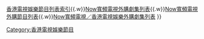 {{Navbox
|name    = 2021年ViuTV黃金時段劇集
|title   = [[ViuTV]] 黃金時段[[ViuTV電視劇集列表|劇集列表]]（[[ViuTV電視劇集列表 (2021年)|2021年]]）
|above = {{align|left| « {{smaller|[[Template:2020年ViuTV黃金時段劇集|2020]]}} }}  {{align|right|{{smaller|[[Template:2022年ViuTV黃金時段劇集|2022]]}} » }}
|state = <includeonly>collapsed</includeonly>
|bodyclass  = hlist
|titlestyle = background-color:#87CEFA;
|groupstyle = background-color:#87CEFA;
|belowstyle = color:black; background-color:#87CEFA;

| group1 = 週一至週五 晩上8:00
| list1  = 
* [[東京愛的故事]]
* [[家政夫三田園|家政夫三田園 4]]
* [[M 為了心愛的人|M 我珍愛的人]]
* [[默默奉獻的灰姑娘|灰姑娘藥劑師]]
* {{tsl|ja|警視庁文書捜査官#テレビドラマ|文字偵緝檔案}}

| group2 = 週一至週五 晩上8:30
| list2  =
* [[夫妻的世界]]
* [[Good Casting|特務阿珠媽]]
* [[教場 (小說)‎|教場]]
* [[法外搜查]]
* [[出師表 (韓國電視劇)|P牌女議員]]
* [[Alice (韓國電視劇)|愛麗斯時空旅人]]
* [[18 Again|回到18歲]]
* [[大叔的愛]]
* [[飛吧開天龍|延遲的正義]]
* [[Penthouse (電視劇)|The Penthouse 上流戰爭]]
* [[日與夜 (電視劇)|日與夜]]
* [[Missing：他們存在過]]
* [[哲仁王后 (電視劇)|哲仁王后]]

| group3 = 週一至週五 晩上9:30
| list3 =
* [[如實陳述]]
* [[太平紋身店]]<sup>#</sup>
* [[戰毒]]
* [[上司實習生 (電視劇)|上司實習生]]
* [[無限斜棟有限公司]]<sup>#</sup>
* [[優雅的朋友們]]
* [[大叔的愛 (香港電視劇)|大叔的愛]]<sup>#</sup>
* [[Kairos|逆轉時機]]
* [[超感應學園]]<sup>#</sup>
* [[第三佈局 塵沙惑|塵沙惑]]<sup>#</sup>

|group4 = 週六 晩上11:00
|list4 =
* [[靈異街11號]]

|below = [[ViuTV電視劇集列表 (2020年)|2020年]] ← '''2021年''' → [[ViuTV電視劇集列表_(2022年)|2022年]]<br/>備註：<sup>#</sup>為[[香港電視娛樂]][[香港電視娛樂劇集列表|自製劇集]]<br>相關：[[香港電視娛樂]]{{.w}}[[Template:香港電視娛樂節目列表索引|香港電視娛樂節目列表索引]]{{.w}}[[Now寬頻電視外購劇集列表]]{{.w}}[[Now寬頻電視外購節目列表]]{{.w}}[[Now寬頻電視／香港電視娛樂外購劇集列表]]
}}<noinclude>
[[Category:香港電視娛樂節目]]</noinclude>